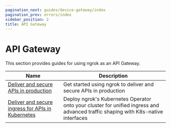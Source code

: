 ```yaml
---
pagination_next: guides/device-gateway/index
pagination_prev: errors/index
sidebar_position: 2
title: API Gateway
---
```


# API Gateway

This section provides guides for using ngrok as an API Gateway.

| Name                                                                | Description                                                                                                                      |
| ------------------------------------------------------------------- | -------------------------------------------------------------------------------------------------------------------------------- |
| [Deliver and secure APIs in production](get-started.mdx) | Get started using ngrok to deliver and secure APIs in production |
| [Deliver and secure ingress for APIs in Kubernetes](kubernetes.mdx) | Deploy ngrok's Kubernetes Operator onto your cluster for unified ingress and advanced traffic shaping with K8s-native interfaces |

